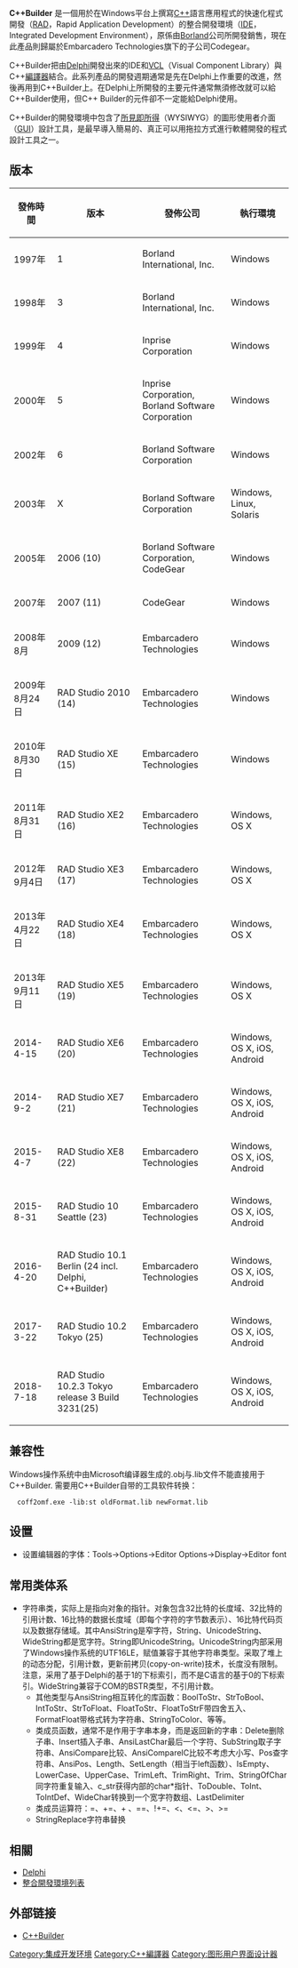 {{noteTA
|1=zh-hans:集成开发环境; zh-hant:整合開發環境;
|2=zh-hans:程序; zh-hant:程式;
|3=zh-hans:解释; zh-hant:直譯;
|4=zh-hans:调试; zh-hant:除錯;
|5=zh-hans:快捷键; zh-hant:熱鍵;
|6=zh-hans:可视化; zh-hant:視覺化;
|7=zh-hans:支持; zh-hant:支援;
|8=zh-cn:图形用户界面; zh-tw:圖形使用者介面;
}}
{{Infobox_Software
| name                = C++Builder
| screenshot          =
| caption             =
| developer           = [[CodeGear|CodeGear]]
| latest_release_version = C++Builder 10.2 Tokyo
| latest_release_date = {{release_date|2018|07|18}}
| operating_system    = [[Microsoft_Windows|Microsoft Windows]]
| genre               = [[Integrated_development_environment|IDE]]
| license             = [[Proprietary_software|Proprietary]]
| website             = [http://www.embarcadero.com/products/cbuilder C++Builder]
}}
'''C++Builder''' 是一個用於在Windows平台上撰寫[[C++|C++]]語言應用程式的快速化程式開發（[[RAD|RAD]]，Rapid Application Development）的整合開發環境（[[IDE|IDE]]，Integrated Development Environment），原係由[[Borland|Borland]]公司所開發銷售，現在此產品則歸屬於Embarcadero Technologies旗下的子公司Codegear。

C++Builder把由[[Delphi|Delphi]]開發出來的IDE和[[VCL|VCL]]（Visual Component Library）與C++[[編譯器|編譯器]]結合。此系列產品的開發週期通常是先在Delphi上作重要的改進，然後再用到C++Builder上。在Delphi上所開發的主要元件通常無須修改就可以給C++Builder使用，但C++ Builder的元件卻不一定能給Delphi使用。

C++Builder的開發環境中包含了[[所見即所得|所見即所得]]（WYSIWYG）的圖形使用者介面（[[GUI|GUI]]）設計工具，是最早導入簡易的、真正可以用拖拉方式進行軟體開發的程式設計工具之一。

== 版本 ==

{| class="wikitable"
|-
! 發佈時間
! 版本
! 發佈公司
! 執行環境
|-
| 1997年
| 1
| Borland International, Inc.
| Windows
|-
| 1998年
| 3
| Borland International, Inc.
| Windows
|-
| 1999年
| 4
| Inprise Corporation
| Windows
|-
| 2000年
| 5
| Inprise Corporation, Borland Software Corporation
| Windows
|-
| 2002年
| 6
| Borland Software Corporation
| Windows
|-
| 2003年
| X
| Borland Software Corporation
| Windows, Linux, Solaris
|-
| 2005年
| 2006 (10)
| Borland Software Corporation, CodeGear
| Windows
|-
| 2007年
| 2007 (11)
| CodeGear
| Windows
|-
| 2008年8月
| 2009 (12)
| Embarcadero Technologies
| Windows
|-
| 2009年8月24日
| RAD Studio 2010 (14)
| Embarcadero Technologies
| Windows
|-
| 2010年8月30日
| RAD Studio XE (15)
| Embarcadero Technologies
| Windows
|-
| 2011年8月31日
| RAD Studio XE2 (16)
| Embarcadero Technologies
| Windows, OS X
|-
| 2012年9月4日
| RAD Studio XE3 (17)
| Embarcadero Technologies
| Windows, OS X
|-
| 2013年4月22日
| RAD Studio XE4 (18)
| Embarcadero Technologies
| Windows, OS X
|-
| 2013年9月11日
| RAD Studio XE5 (19)
| Embarcadero Technologies
| Windows, OS X
|-
| 2014-4-15 
| RAD Studio XE6 (20)
| Embarcadero Technologies
| Windows, OS X, iOS, Android
|-
| 2014-9-2 
| RAD Studio XE7 (21)
| Embarcadero Technologies
| Windows, OS X, iOS, Android
|-
| 2015-4-7 
| RAD Studio XE8 (22)
| Embarcadero Technologies
| Windows, OS X, iOS, Android
|-
| 2015-8-31 
| RAD Studio 10 Seattle  (23)
| Embarcadero Technologies
| Windows, OS X, iOS, Android
|-
| 2016-4-20
| RAD Studio 10.1 Berlin (24 incl. Delphi, C++Builder)
| Embarcadero Technologies
| Windows, OS X, iOS, Android
|-
| 2017-3-22
| RAD Studio 10.2 Tokyo (25)
| Embarcadero Technologies
| Windows, OS X, iOS, Android
|-
| 2018-7-18
| RAD Studio 10.2.3 Tokyo release 3 Build 3231(25)
| Embarcadero Technologies
| Windows, OS X, iOS, Android
|}

== 兼容性==
Windows操作系统中由Microsoft编译器生成的.obj与.lib文件不能直接用于C++Builder. 需要用C++Builder自带的工具软件转换：
   coff2omf.exe -lib:st oldFormat.lib newFormat.lib
== 设置 ==
* 设置编辑器的字体：Tools->Options->Editor Options->Display->Editor font
== 常用类体系==
* 字符串类，实际上是指向对象的指针。对象包含32比特的长度域、32比特的引用计数、16比特的数据长度域（即每个字符的字节数表示）、16比特代码页以及数据存储域。其中AnsiString是窄字符，String、UnicodeString、WideString都是宽字符。String即UnicodeString。UnicodeString内部采用了Windows操作系统的UTF16LE，赋值兼容于其他字符串类型。采取了堆上的动态分配，引用计数，更新前拷贝(copy-on-write)技术，长度没有限制。注意，采用了基于Delphi的基于1的下标索引，而不是C语言的基于0的下标索引。WideString兼容于COM的BSTR类型，不引用计数。
**其他类型与AnsiString相互转化的库函数：BoolToStr、StrToBool、IntToStr、StrToFloat、FloatToStr、FloatToStrF带四舍五入、FormatFloat带格式转为字符串、StringToColor、等等。
**类成员函数，通常不是作用于字串本身，而是返回新的字串：Delete删除子串、Insert插入子串、AnsiLastChar最后一个字符、SubString取子字符串、AnsiCompare比较、AnsiCompareIC比较不考虑大小写、Pos查字符串、AnsiPos、Length、SetLength（相当于left函数）、IsEmpty、LowerCase、UpperCase、TrimLeft、TrimRight、Trim、StringOfChar同字符重复输入、c_str获得内部的char*指针、ToDouble、ToInt、ToIntDef、WideChar转换到一个宽字符数组、LastDelimiter    
**类成员运算符：=、+=、+ 、==、!+=、<、<=、>、>=
** StringReplace字符串替换

== 相關 ==
*[[Delphi|Delphi]]
*[[整合開發環境列表|整合開發環境列表]]

==外部链接==
*[http://www.embarcadero.com/products/cbuilder C++Builder]{{Wayback|url=http://www.embarcadero.com/products/cbuilder |date=20110807193119 }}

{{Integrated development environments for C and C++}}

[[Category:集成开发环境|Category:集成开发环境]]
[[Category:C++編譯器|Category:C++編譯器]]
[[Category:图形用户界面设计器|Category:图形用户界面设计器]]